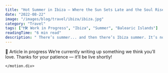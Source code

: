 ```yaml
---
title: "Hot Summer in Ibiza – Where the Sun Sets Late and the Soul Rises"
date: "2022-08-22"
image: "/images/blog/travel/ibiza/ibiza.jpg"
category: "Travel"
tags: ["❗🛠️ Work in Progress", "Ibiza", "Summer", "Balearic Islands"]
readingTime: "6 min read"
description: " There’s summer... and then there’s Ibiza summer. It’s not just a season — it’s a feeling. One that pulses under your skin, thumps in the beat of the beach bars, and softens into silence at sunset. Ibiza isn’t just an island — it’s a state of mind that shows up in flip-flops and leaves barefoot."
---
```



<script type="application/ld+json">{`
{
  "@context": "https://schema.org",
  "@type": "BlogPosting",
  "headline": "Introducing Transformers - a fundamental part of modern LLMs ...",
  "image": ["https://amadoumamane.fr/images/blog-data-tools.png"],
  "datePublished": "2025-04-04",
  "author": { "@type": "Person", "name": "Amadou" },
  "publisher": {
    "@type": "Organization",
    "name": "Amadou Mamane",
    "logo": { "@type": "ImageObject", "url": "https://amadoumamane.fr/images/profile.jpeg" }
  },
  "description": "The Greek islands aren’t just places — they’re moods. ..."
}
`}</script>


<main className="min-h-screen w-full bg-white dark:bg-black text-gray-900 dark:text-gray-100 overflow-x-hidden">



  <Section marginTop='mt-2'>
      <motion.div initial={{ opacity: 0, y: 20 }} whileInView={{ opacity: 1, y: 0 }} transition={{ delay: 0.2, duration: 0.6 }} viewport={{ once: true }} className="max-w-4xl mx-auto text-center">
        <div className="text-2xl leading-relaxed font-light">
📝 Article in progress
We’re currently writing up something we think you’ll love. Thanks for your patience — it’ll be live shortly!
        </div>

    </motion.div>


  


  </Section>

<AuthorBox name="Amadou" bio="Paris-based AI Engineer, Runner and Dancer. Sharing stories from the Track and the Terminal — Race recaps and AI deep dives." avatar="/images/profile.jpeg" />
<ShareButtons />

</main>
